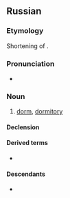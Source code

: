 ==Russian==

===Etymology===
Shortening of {{m|ru|общежи́тие|}}.

===Pronunciation===
* {{ru-IPA|обща́га}}

===Noun===
{{ru-noun+|обща́га|adj=обща́жный}}

# {{lb|ru|colloquial|slang}} [[dorm]], [[dormitory]]
#: {{syn|ru|общежи́тие}}

====Declension====
{{ru-noun-table|обща́га}}

====Derived terms====
* {{l|ru|обща́жник|pos=n}}

====Descendants====
* {{desc|en|obshchaga|bor=y}}